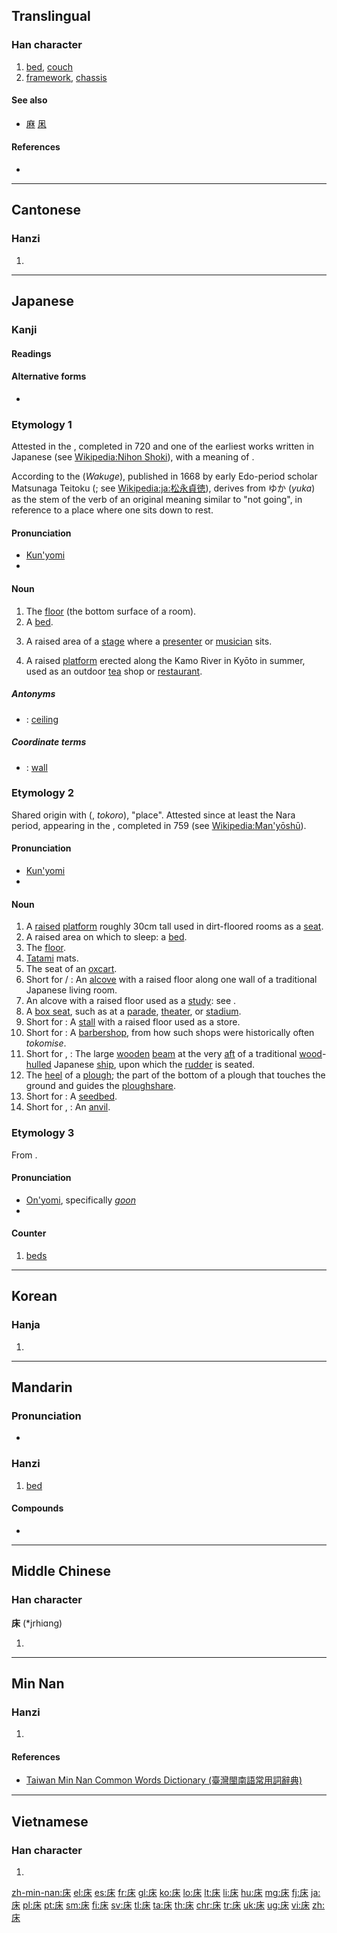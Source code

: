 {{also|牀}}
==Translingual==
{{stroke order|strokes=7}}

===Han character===
{{Han char|rn=53|rad=广|as=04|sn=7|four=0029<sub>4</sub>|canj=戈木 (ID), X戈木 (XID)|ids=⿸[[广]][[木]]}}

# [[bed]], [[couch]]
# [[framework]], [[chassis]]

====See also====
* [[麻]] [[凩]]

====References====
* {{Han ref|kx=0343.240|dkj=09242|dj=0653.120|hdz=20873.200|uh=5E8A|ud=24202|bh=A7C9|bd=42953}}

----

==Cantonese==

===Hanzi===
{{yue-hanzi|jyut=[[cong4]]|y=chong4}}

# {{defn|lang=yue|sort=广04}}

----

==Japanese==

===Kanji===
{{ja-kanji|grade=c|rs=广04}}

====Readings====
{{ja-readings
|goon=[[しょう]] (''shō''), (''historical'') [[しゃう]] (''shau'')
|kun=[[ゆか]] (''yuka''), [[とこ]] (''toko''), [[ゆかしい]] ([[床しい]], ''yukashii'')
}}

====Alternative forms====
* {{l|ja|牀}}

===Etymology 1===
Attested in the {{l|ja|日本書紀|tr=''Nihon Shoki''}}, completed in 720 and one of the earliest works written in Japanese (see [[Wikipedia:Nihon Shoki]]), with a meaning of {{term|lang=en|bed}}.

According to the {{lang|ja|和句解}} (''Wakuge''), published in 1668 by early Edo-period scholar Matsunaga Teitoku ({{lang|ja|松永貞徳}}; see [[Wikipedia:ja:松永貞徳]]), derives from ゆか (''yuka'') as the {{term|lang=ja|未然形|tr=''[[mizenkei]]''||[[irrealis]] form}} stem of the verb {{term|lang=ja|行く|tr=yuku||to go}} of an original meaning similar to "not going", in reference to a place where one sits down to rest.

====Pronunciation====
* [[訓読み|Kun'yomi]]
* {{IPA|lang=ja|[jɯᵝka̠]}}

====Noun====
{{ja-noun|ゆか}}

# The [[floor]] (the bottom surface of a room).
# A [[bed]].
# {{context|theater|lang=ja|sort=ゆか}} A raised area of a [[stage]] where a [[presenter]] or [[musician]] sits.
# A raised [[platform]] erected along the Kamo River in Kyōto in summer, used as an outdoor [[tea]] shop or [[restaurant]].

=====Antonyms=====
* {{sense|floor}} {{l|ja|天井|tr=[[てんじょう]], ''[[tenjō]]''}}: [[ceiling]]

=====Coordinate terms=====
* {{sense|floor}} {{l|ja|壁|tr=[[かべ]], ''[[kabe]]''}}: [[wall]]

===Etymology 2===
Shared origin with {{l|ja|所}} ({{l|ja|ところ}}, ''tokoro''), "place".  Attested since at least the Nara period, appearing in the {{l|ja|万葉集|tr=''Man'yōshū''}}, completed in 759 (see [[Wikipedia:Man'yōshū]]).

====Pronunciation====
* [[訓読み|Kun'yomi]]
* {{IPA|lang=ja|[to̞ko̞]}}

====Noun====
{{ja-noun|とこ}}

# A [[raised]] [[platform]] roughly 30cm tall used in dirt-floored rooms as a [[seat]].
# A raised area on which to sleep: a [[bed]].
# The [[floor]].
# [[tatami|Tatami]] mats.
# The seat of an [[oxcart]].
# Short for {{l|ja|床間}} / {{l|ja|床の間|tr=''toko no ma''}}: An [[alcove]] with a raised floor along one wall of a traditional Japanese living room.
# An alcove with a raised floor used as a [[study]]: see {{l|ja|付書院|tr=''tsukeshoin''}}.
# A [[box seat]], such as at a [[parade]], [[theater]], or [[stadium]].
# Short for {{l|ja|床店|tr=''tokomise''}}: A [[stall]] with a raised floor used as a store.
# Short for {{l|ja|床屋|tr=''tokoya''}}: A [[barbershop]], from how such shops were historically often ''tokomise''.
# Short for {{l|ja|床船梁|tr=''tokofunabari''}}, {{l|ja|舵床|tr=''kajidoko''}}: The large [[wooden]] [[beam]] at the very [[aft]] of a traditional [[wood]]-[[hulled]] Japanese [[ship]], upon which the [[rudder]] is seated.
# The [[heel]] of a [[plough]]; the part of the bottom of a plough that touches the ground and guides the [[ploughshare]].
# Short for {{l|ja|苗床|tr=''naedoko''}}: A [[seedbed]].
# Short for {{l|ja|鉄床}}, {{l|ja|金床|tr=''kanatoko''}}: An [[anvil]].

===Etymology 3===
From {{etyl|ltc|ja|sort=しょう}}.

====Pronunciation====
* [[音読み|On'yomi]], specifically [[呉音|''goon'']]
* {{IPA|lang=ja|[ɕʲo̞ː]}}

====Counter====
{{ja-pos|しょう|counter}}

# [[bed]]s
----

==Korean==

===Hanja===
{{ko-hanja|hangeul=상|rv=sang|mr=sang}}

# {{defn|lang=ko|sort=广04}}

----

==Mandarin==

===Pronunciation===
* {{audio|zh-chuáng.ogg|audio|lang=cmn}}

===Hanzi===
{{cmn-hanzi|pin=[[chuáng]] ([[chuang2]])|wg=ch'uang<sup>2</sup>}}

# {{defn|lang=cmn|sort=广04}} [[bed]]

====Compounds====
* {{l|cmn|起床|tr=qǐchuáng}}

----

==Middle Chinese==

===Han character===
'''床''' (*jrhiɑng)<!--note: asterisk indicates that this character appears more than four times in the Tang Dynasty corpus of literature; the vowel "ɑ" is an IPA symbol and is thus different from the vowel "a"-->

# {{defn|lang=ltc|sort=广04}}

----

==Min Nan==

===Hanzi===
{{nan-hanzi|tlpa=[[tshông]] (tshong<sup>5</sup>), [[sn̂g]] (sng<sup>5</sup>), [[tshn̂g]] (tshng<sup>5</sup>)}}

# {{defn|lang=nan|sort=广04}}

====References====
*[http://twblg.dict.edu.tw/holodict_new/result_detail.jsp?n_no=3140&curpage=1&sample=%E5%BA%8A&radiobutton=1&querytarget=1&limit=20&pagenum=2&rowcount=21 Taiwan Min Nan Common Words Dictionary (臺灣閩南語常用詞辭典)]

----

==Vietnamese==

===Han character===
{{vi-hantu|[[sàng]], [[giàn]], [[giường]], [[sường]], [[giàng]], [[rương]]|sort=广04|rs=广04}}

# {{defn|lang=vi|sort=广04}}

[[zh-min-nan:床]]
[[el:床]]
[[es:床]]
[[fr:床]]
[[gl:床]]
[[ko:床]]
[[lo:床]]
[[lt:床]]
[[li:床]]
[[hu:床]]
[[mg:床]]
[[fj:床]]
[[ja:床]]
[[pl:床]]
[[pt:床]]
[[sm:床]]
[[fi:床]]
[[sv:床]]
[[tl:床]]
[[ta:床]]
[[th:床]]
[[chr:床]]
[[tr:床]]
[[uk:床]]
[[ug:床]]
[[vi:床]]
[[zh:床]]